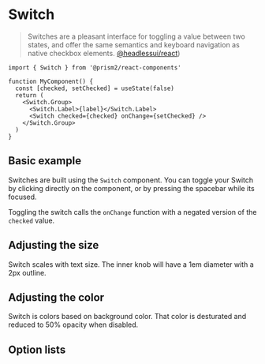 
<Meta title="Docs/Switch" of={SwitchStories} />

# Switch

> Switches are a pleasant interface for toggling a value between two states, and offer the same semantics and keyboard navigation as native checkbox elements. [@headlessui/react](https://headlessui.com/react/switch))

```tsx
import { Switch } from '@prism2/react-components'

function MyComponent() {
  const [checked, setChecked] = useState(false)
  return (
    <Switch.Group>
      <Switch.Label>{label}</Switch.Label>
      <Switch checked={checked} onChange={setChecked} />
    </Switch.Group>
  )
}
```

## Basic example

Switches are built using the `Switch` component. You can toggle your Switch by clicking directly on the component, or by pressing the spacebar while its focused.

Toggling the switch calls the `onChange` function with a negated version of the `checked` value.

<Canvas>
  <Story id='components-switch--basic' />
</Canvas>

<Canvas>
  <Story id='components-switch--with-text' />
</Canvas>


## Adjusting the size

Switch scales with text size. The inner knob will have a 1em diameter with a 2px outline.

<Canvas>
  <Story id='components-switch--sizing' />
</Canvas>

## Adjusting the color

Switch is colors based on background color. That color is desturated and reduced to 50% opacity when disabled.

<Canvas>
  <Story id='components-switch--coloring' />
</Canvas>


## Option lists

<Canvas>
  <Story id='components-switch--complex' />
</Canvas>

<Controls />
